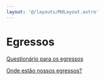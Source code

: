 ```yaml
---
layout: '@/layouts/MdLayout.astro'
---
```






Egressos
========








[Questionário para os egressos](https://forms.gle/4FcShdynqhgvy3u78)


[Onde estão nossos egressos?](/cpt/discentes/egressos/em-que-estao-trabalhando.pdf/view)









